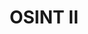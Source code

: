 ---
credit:
- Thomas Quig
featured: false
location: CIF 3025 + Zoom
recording: 'https://youtu.be/kWES2haaZGw'
slides: osint_2.pdf
tags:
- osint
- systems intelligence
- network intelligence
- organization intelligence
- port scanning
- nmap
- shodan
- tineye
time_start: 2021-11-07T14:00:00.000000-06:00
title: OSINT II
week_number: 10
---